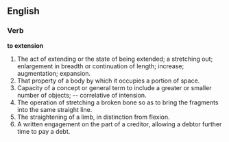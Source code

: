 ==English==

===Verb===

'''to extension'''

#The act of extending or the state of being extended; a stretching out; enlargement in breadth or continuation of length; increase; augmentation; expansion.
#That property of a body by which it occupies a portion of space.
#Capacity of a concept or general term to include a greater or smaller number of objects; -- correlative of intension.
#The operation of stretching a broken bone so as to bring the fragments into the same straight line.
#The straightening of a limb, in distinction from flexion.
#A written engagement on the part of a creditor, allowing a debtor further time to pay a debt.